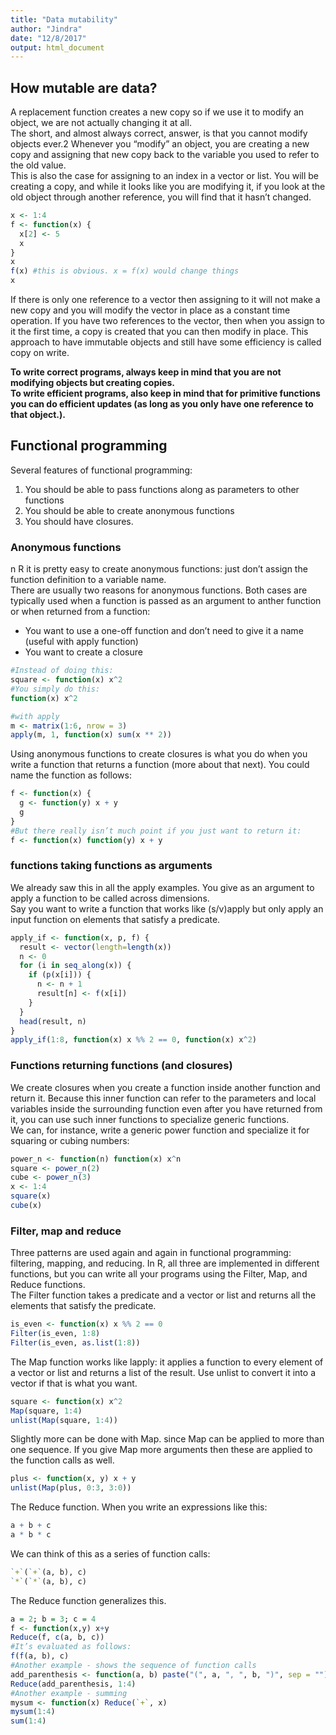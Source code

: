 ```yaml
---
title: "Data mutability"
author: "Jindra"
date: "12/8/2017"
output: html_document
---
```


## How mutable are data?
A replacement function creates a new copy so if we use it to modify an object, we are not actually changing it at all.  
The short, and almost always correct, answer, is that you cannot modify objects ever.2 Whenever you “modify ” an object, you are creating a new copy and assigning that new copy back to the variable you used to refer to the old value.  
This is also the case for assigning to an index in a vector or list. You will be creating a copy, and while it looks like you are modifying it, if you look at the old object through another reference, you will find that it hasn’t changed.
```r
x <- 1:4
f <- function(x) {
  x[2] <- 5
  x
}
x
f(x) #this is obvious. x = f(x) would change things
x
```
If there is only one reference to a vector then assigning to it will not make a new copy and you will modify the vector in place as a constant time operation. If you have two references to the vector, then when you assign to it the first time, a copy is created that you can then modify in place. This approach to have immutable objects and still have some efficiency is called copy on write.  

**To write correct programs, always keep in mind that you are not modifying objects but creating copies.  
To write efficient programs, also keep in mind that for primitive functions you can do efficient updates (as long as you only have one reference to that object.).**

## Functional programming
Several features of functional programming:

1. You should be able to pass functions along as parameters to other functions
2. You should be able to create anonymous functions 
3. You should have closures.

### Anonymous functions
n R it is pretty easy to create anonymous functions: just don’t assign the function definition to a variable name.  
There are usually two reasons for anonymous functions. Both cases are typically used when a function is passed as an argument to anther function or when returned from a function:

* You want to use a one-off function and don’t need to give it a name (useful with apply function)
* You want to create a closure
```r
#Instead of doing this:
square <- function(x) x^2
#You simply do this:
function(x) x^2

#with apply
m <- matrix(1:6, nrow = 3)
apply(m, 1, function(x) sum(x ** 2))
```

Using anonymous functions to create closures is what you do when you write a function that returns a function (more about that next). You could name the function as follows:
```r
f <- function(x) {
  g <- function(y) x + y
  g
}
#But there really isn’t much point if you just want to return it:
f <- function(x) function(y) x + y
```

### functions taking functions as arguments
We already saw this in all the apply examples. You give as an argument to apply a function to be called across dimensions.  
Say you want to write a function that works like (s/v)apply but only apply an input function on elements that satisfy a predicate.
```r
apply_if <- function(x, p, f) {
  result <- vector(length=length(x))
  n <- 0
  for (i in seq_along(x)) {
    if (p(x[i])) {
      n <- n + 1
      result[n] <- f(x[i])
    }
  }
  head(result, n)
}
apply_if(1:8, function(x) x %% 2 == 0, function(x) x^2)
```

### Functions returning functions (and closures)
We create closures when you create a function inside another function and return it. Because this inner function can refer to the parameters and local variables inside the surrounding function even after you have returned from it, you can use such inner functions to specialize generic functions.  
We can, for instance, write a generic power function and specialize it for squaring or cubing numbers:
```r
power_n <- function(n) function(x) x^n 
square <- power_n(2)
cube <- power_n(3)
x <- 1:4
square(x)
cube(x)
```

### Filter, map and reduce
Three patterns are used again and again in functional programming: filtering, mapping, and reducing. In R, all three are implemented in different functions, but you can write all your programs using the Filter, Map, and Reduce functions.  
The Filter function takes a predicate and a vector or list and returns all the elements that satisfy the predicate.
```r
is_even <- function(x) x %% 2 == 0
Filter(is_even, 1:8)
Filter(is_even, as.list(1:8))
```

The Map function works like lapply: it applies a function to every element of a vector or list and returns a list of the result. Use unlist to convert it into a vector if that is what you want.
```r
square <- function(x) x^2
Map(square, 1:4)
unlist(Map(square, 1:4))
```
Slightly more can be done with Map. since Map can be applied to more than one sequence. If you give Map more arguments then these are applied to the function calls as well.
```r
plus <- function(x, y) x + y
unlist(Map(plus, 0:3, 3:0))
```
The Reduce function. When you write an expressions like this:
```r
a + b + c
a * b * c
```
We can think of this as a series of function calls:
```r
`+`(`+`(a, b), c)
`*`(`*`(a, b), c)
```
The Reduce function generalizes this.
```r
a = 2; b = 3; c = 4
f <- function(x,y) x+y
Reduce(f, c(a, b, c))
#It’s evaluated as follows:
f(f(a, b), c)
#Another example - shows the sequence of function calls
add_parenthesis <- function(a, b) paste("(", a, ", ", b, ")", sep = "")
Reduce(add_parenthesis, 1:4)
#Another example - summing
mysum <- function(x) Reduce(`+`, x)
mysum(1:4)
sum(1:4)
```

